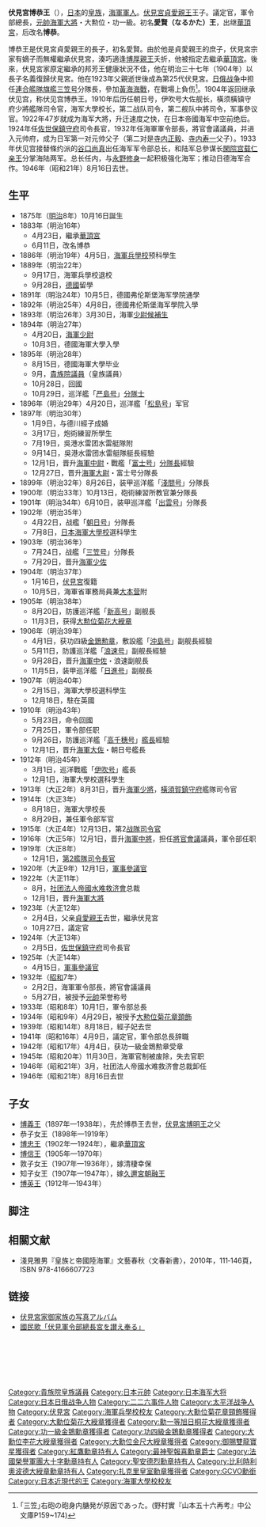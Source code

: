 {{Infobox officeholder
| name = 伏見宮 博恭王
| nickname=長面君
| image = Prince Fushimi Hiroyasu.jpg
| width = 200px | caption = 
| nationality = 
| ethnicity = 
| birth_date= {{birth date|1875|10|16}}
| birth_place = {{EOJ}}[[東京府|東京府]][[東京市|東京市]][[麴町區|麴町區]]（現[[千代田區|千代田區]]）
| death_date = {{death date and age|1946|8|16|1875|10|16|df=y}}
| death_place = {{JPN}}[[東京都|東京都]][[品川區|品川區]][[上大崎|上大崎]]
| allegiance= 
| serviceyears= 1893-1945
| rank= [[日本元帥|元帥]][[海軍大將|海軍大將]]
| commands= 
| unit=
| battles= 
| awards= 
| relations= 
| spouse = 
| children     = 
| profession = 
| religion =
| signature = 
| party = 
}}
{{japanese|japanese=伏見宮博恭王|kana=ふしみのみや ひろやすおう|romaji=Fushimi Hiroyasu}}
'''伏見宮博恭王'''（{{bd|1875年|10月16日|1946年|8月16日|}}），[[大日本帝國|日本]]的[[皇族|皇族]]，[[大日本帝國海軍|海軍]][[軍人|軍人]]。[[伏見宮貞愛親王|伏見宮貞愛親王]]王子。議定官，軍令部總長，[[日本元帥|元帥]][[海軍大將|海軍大將]]・大勲位・功一級。初名'''愛賢（なるかた）王'''，出继[[華頂宮|華頂宮]]，后改名'''博恭'''。

博恭王是伏見宮貞愛親王的長子，初名愛賢。由於他是貞愛親王的庶子，伏見宮宗家有嫡子而無權繼承伏見宮，湊巧適逢[[華頂宮博厚親王|博厚親王]]夭折，他被指定去繼承[[華頂宮|華頂宮]]。後來，伏見宮家原定繼承的邦芳王健康狀況不佳，他在明治三十七年（1904年）以長子名義復歸伏見宮。他在1923年父親逝世後成為第25代伏見宮。[[日俄战争|日俄战争]]中担任[[連合艦隊|連合艦隊]][[旗艦|旗艦]][[三笠號戰艦|三笠号]]分隊長，參加[[黃海海戰_(1904年)|黃海海戰]]，在戰場上負伤<ref>｢三笠｣右砲の砲身内膅発が原因であった。(野村實『山本五十六再考』中公文庫P159~174)</ref>。1904年返回继承伏见宫，称伏见宫博恭王。1910年后历任朝日号，伊吹号大佐舰长，橫须橫镇守府少將艦隊司令官，海军大學校长，第二战队司令，第二舰队中將司令，军事參议官。1922年47岁就成为海军大將，升迁速度之快，在日本帝國海军中空前绝后。1924年任[[佐世保鎮守府|佐世保鎮守府]]司令長官，1932年任海軍軍令部長，將官會議議員，并进入元帅府，成为日军第一对元帅父子（第二对是[[寺内正毅|寺内正毅]]、[[寺内寿一|寺内寿一]]父子）。1933年伏见宫接替條约派的[[谷口尚真|谷口尚真]]出任海军军令部总长，和陆军总參谋长[[閑院宫载仁亲王|閑院宫载仁亲王]]分掌海陆两军。总长任内，与[[永野修身|永野修身]]一起积极强化海军；推动日德海军合作。1946年（昭和21年）8月16日去世。

== 生平 ==
* 1875年（[[明治|明治]]8年）10月16日誕生
* 1883年（明治16年）
** 4月23日，繼承[[華頂宮|華頂宮]]
** 6月11日，改名博恭
* 1886年（明治19年）4月5日，[[日本海軍兵學校|海軍兵學校]]预科學生
* 1889年（明治22年）
** 9月17日，海軍兵學校退校
** 9月28日，[[德國|德國]]留學
* 1891年（明治24年）10月5日，德國弗伦斯堡海军學院通學
* 1892年（明治25年）4月8日，德國弗伦斯堡海军學院入學
* 1893年（明治26年）3月30日，海軍[[少尉候補生|少尉候補生]]
* 1894年（明治27年）
** 4月20日，[[海軍少尉|海軍少尉]]
** 10月3日，德國海軍大學入學
* 1895年（明治28年）
** 8月15日，德國海軍大學毕业
** 9月，[[日本貴族院|貴族院議員]]（皇族議員）
** 10月28日，回國
** 10月29日，巡洋艦「[[严岛号防护巡洋舰|严島号]]」[[分隊士|分隊士]]
* 1896年（明治29年）4月20日，巡洋艦「[[松岛号防护巡洋舰|松島号]]」军官
* 1897年（明治30年）
** 1月9日，与德川經子成婚
** 3月17日，炮術練習所學生
** 7月19日，吳港水雷团水雷艇隊附
** 9月14日，吳港水雷团水雷艇隊艇長經驗
** 12月1日，晋升[[海軍中尉|海軍中尉]]・戰艦「[[富士號戰艦|富士号]]」[[分隊長|分隊長]]經驗
** 12月27日，晋升[[海軍大尉|海軍大尉]]・富士号分隊長
* 1899年（明治32年）8月26日，装甲巡洋艦「[[淺间号装甲巡洋舰|淺間号]]」分隊長
* 1900年（明治33年）10月13日，砲術練習所教官兼分隊長
* 1901年（明治34年）6月10日，装甲巡洋艦「[[出云号装甲巡洋舰|出雲号]]」分隊長
* 1902年（明治35年）
** 4月22日，战艦「[[朝日號戰艦|朝日号]]」分隊長
** 7月8日，[[日本海軍大學校|日本海軍大學校]]選科學生
* 1903年（明治36年）
** 7月24日，战艦「[[三笠號戰艦|三笠号]]」分隊長
** 7月29日，晋升[[海軍少佐|海軍少佐]]
* 1904年（明治37年）
** 1月16日，[[伏見宮|伏見宮]]復籍
** 10月5日，海軍省軍務局員兼[[大本營_(大日本帝國)|大本营]]附
* 1905年（明治38年）
** 8月20日，防護巡洋艦「[[新高号防护巡洋舰|新高号]]」副舰長
** 11月3日，获得[[大勲位菊花大綬章|大勲位菊花大綬章]]
* 1906年（明治39年）
** 4月1日，获功四級[[金鵄勲章|金鵄勲章]]，敷設艦「[[阿普拉克辛海军大将号岸防战列舰|沖島号]]」副舰長經驗
** 5月11日，防護巡洋艦「[[浪速号防护巡洋舰|浪速号]]」副舰長經驗
** 9月28日，晋升[[海軍中佐|海軍中佐]]・浪速副舰長
** 11月5日，装甲巡洋艦「[[日进号装甲巡洋舰)|日進号]]」副舰長
* 1907年（明治40年）
** 2月15日，海軍大學校選科學生
** 12月18日，駐在英國
* 1910年（明治43年）
** 5月23日，命令回國
** 7月25日，軍令部任职
** 9月26日，防護巡洋艦「[[高千穗号防护巡洋舰|高千穗号]]」[[艦長|艦長]]經驗
** 12月1日，晋升[[海軍大佐|海軍大佐]]・朝日号艦長
* 1912年（明治45年）
** 3月1日，巡洋戰艦「[[伊吹号巡洋舰|伊吹号]]」艦長
** 12月1日，海軍大學校選科學生
* 1913年（大正2年）8月31日，晋升[[海軍少將|海軍少將]]，[[橫須賀鎮守府|橫須賀鎮守府]]艦隊司令官
* 1914年（大正3年）
** 8月18日，海軍大學校長
** 8月29日，兼任軍令部军官
* 1915年（大正4年）12月13日，第2[[战隊|战隊]][[司令官|司令官]]
* 1916年（大正5年）12月1日，晋升[[海軍中將|海軍中將]]，担任[[海軍將官會議_(日本)|將官會議]]議員，軍令部任职
* 1919年（大正8年）
** 12月1日，[[第二艦隊_(日本海軍)|第2艦隊]][[司令長官|司令長官]]
* 1920年（大正9年）12月1日，[[軍事參議官|軍事參議官]]
* 1922年（大正11年）
** 8月，[[社团法人|社团法人]][[帝國水难救济會|帝國水难救济會]]总裁
** 12月1日，晋升[[海軍大將|海軍大將]] 
* 1923年（大正12年）
** 2月4日，父亲[[伏見宮貞愛親王|貞愛親王]]去世，繼承伏見宮
** 10月27日，議定官
* 1924年（大正13年）
** 2月5日，[[佐世保鎮守府|佐世保鎮守府]]司令長官
* 1925年（大正14年）
** 4月15日，[[軍事參議官|軍事參議官]]
* 1932年（[[昭和|昭和]]7年）
** 2月2日，海軍軍令部長，將官會議議員
** 5月27日，被授予[[日本元帥|元帥]]荣誉称号
* 1933年（昭和8年）10月1日，軍令部总長
* 1934年（昭和9年）4月29日，被授予[[大勲位菊花章頚飾|大勲位菊花章頚飾]]
* 1939年（昭和14年）8月18日，經子妃去世
* 1941年（昭和16年）4月9日，議定官，軍令部总長辞職 
* 1942年（昭和17年）4月4日，获功一級金鵄勲章受章   
* 1945年（昭和20年）11月30日，海軍官制被废除，失去官职
* 1946年（昭和21年）3月，社团法人帝國水难救济會总裁卸任     
* 1946年（昭和21年）8月16日去世

== 子女 ==
* [[博義王|博義王]]（1897年—1938年），先於博恭王去世，[[伏見宮博明王|伏見宮博明王]]之父
* 恭子女王（1898年—1919年）
* [[華頂宮博忠王|博忠王]]（1902年—1924年），繼承[[華頂宮|華頂宮]]
* [[華頂博信|博信王]]（1905年—1970年）
* 敦子女王（1907年—1936年），嫁清棲幸保
* 知子女王（1907年—1947年），嫁[[久邇宮朝融王|久邇宮朝融王]]
* [[伏見博英|博英王]]（1912年—1943年）

== 脚注 ==
{{Reflist}}

== 相關文献 == 
*淺見雅男『皇族と帝國陸海軍』文藝春秋〈文春新書〉，2010年，111‐146頁，ISBN 978-4166607723

== 链接 ==
* [http://miyake.yaekumo.com/Fushimi.html 伏見宮家御家族の写真アルバム] {{Wayback|url=http://miyake.yaekumo.com/Fushimi.html |date=20190915211956 }}
* [http://www.d1.dion.ne.jp/~j_kihira/band/midi/fushimi.html 國民歌「伏見軍令部總長宮を讃え奉る」] {{Wayback|url=http://www.d1.dion.ne.jp/~j_kihira/band/midi/fushimi.html |date=20001002052731 }}
{{Start box}}
{{S-hou||1875年|10月16日|1946年|8月16日}}
  {{Succession box
    | title  = [[伏見宮|伏見宮]](二十五代)
    | years  = 1923年2月4日 - 1946年8月3日
    | before = 父[[伏見宮貞愛親王|貞愛親王]]
    | after  = 孫[[伏見宮博明王|博明王]]
  }}
  {{Succession box
    | title  = [[華頂宮|華頂宮]](三代)
    | years  = 1883年4月23日 - 1904年1月16日
    | before = 堂兄[[華頂宮博厚親王|博厚親王]]
    | after  = 次子[[華頂宮博忠王|博忠王]]
  }}
{{S-mil}}
  {{Succession box
    | title  = 日本海軍大學校校長
    | years  = 第22代：1914年8月22日 - 1915年12月13日
    | before = 山屋他人
    | after  = 佐藤鐵太郎
  }}
  {{Succession box
    | title  = [[第二艦隊_(日本海軍)|第二艦隊]]司令長官
    | years  = 第13代：1919年12月1日 - 1920年12月1日
    | before = 山屋他人
    | after  = [[鈴木貫太郎|鈴木貫太郎]]
  }}
  {{Succession box
    | title  = [[軍令部_(日本海軍)|海军軍令部長 / 軍令部总長]]
    | titlenote = 1933年10月1日改称
    | years  = 1932年2月2日 - 1941年4月9日
    | before = [[谷口尚真|谷口尚真]]
    | after  = [[永野修身|永野修身]]
  }}
{{End box}}
{{華頂宮}}
{{伏見宮}}
{{日本元帥}}
{{日本海軍大將}}
{{Authority control}}

{{DEFAULTSORT:Fushimi Hiroyasu}}
[[Category:貴族院皇族議員|Category:貴族院皇族議員]]
[[Category:日本元帥|Category:日本元帥]]
[[Category:日本海军大将|Category:日本海军大将]]
[[Category:日本日俄战争人物|Category:日本日俄战争人物]]
[[Category:二二六事件人物|Category:二二六事件人物]]
[[Category:太平洋战争人物|Category:太平洋战争人物]]
[[Category:伏見宮|Category:伏見宮]]
[[Category:海軍兵學校校友|Category:海軍兵學校校友]]
[[Category:大勳位菊花章頸飾獲得者|Category:大勳位菊花章頸飾獲得者]]
[[Category:大勳位菊花大綬章獲得者|Category:大勳位菊花大綬章獲得者]]
[[Category:勳一等旭日桐花大綬章獲得者|Category:勳一等旭日桐花大綬章獲得者]]
[[Category:功一級金鵄勳章獲得者|Category:功一級金鵄勳章獲得者]]
[[Category:功四級金鵄勳章獲得者|Category:功四級金鵄勳章獲得者]]
[[Category:大勳位李花大綬章獲得者|Category:大勳位李花大綬章獲得者]]
[[Category:大勳位金尺大綬章獲得者|Category:大勳位金尺大綬章獲得者]]
[[Category:御賜雙龍寶星獲得者|Category:御賜雙龍寶星獲得者]]
[[Category:紅鷹勳章持有人|Category:紅鷹勳章持有人]]
[[Category:最神聖報喜勳章爵士|Category:最神聖報喜勳章爵士]]
[[Category:法國榮譽軍團大十字勳章持有人|Category:法國榮譽軍團大十字勳章持有人]]
[[Category:聖安德烈勳章持有人|Category:聖安德烈勳章持有人]]
[[Category:比利時利奧波德大綬章勳章持有人|Category:比利時利奧波德大綬章勳章持有人]]
[[Category:扎克里皇室勳章獲得者|Category:扎克里皇室勳章獲得者]]
[[Category:GCVO勳銜|Category:GCVO勳銜]]
[[Category:日本近現代的王|Category:日本近現代的王]]
[[Category:海軍大學校校友|Category:海軍大學校校友]]